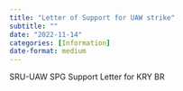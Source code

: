```yaml
---
title: "Letter of Support for UAW strike"
subtitle: ""
date: "2022-11-14"
categories: [Information]
date-format: medium 
---
```


SRU-UAW SPG Support Letter for KRY BR


